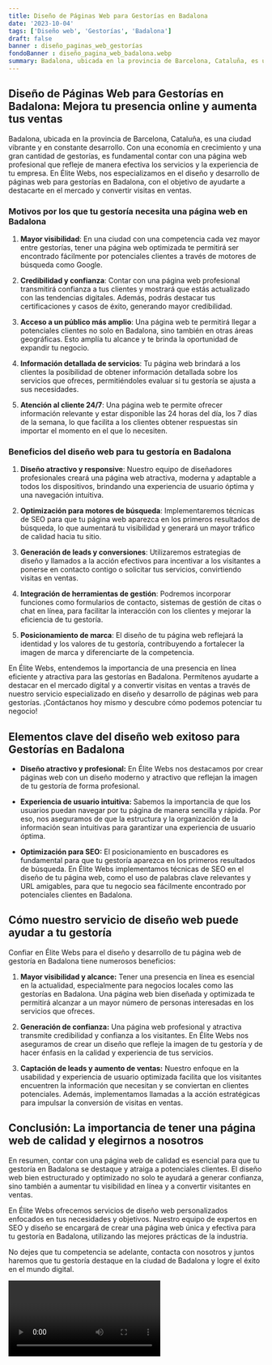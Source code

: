 ```yaml
---
title: Diseño de Páginas Web para Gestorías en Badalona
date: '2023-10-04'
tags: ['Diseño web', 'Gestorías', 'Badalona']
draft: false
banner : diseño_paginas_web_gestorías
fondoBanner : diseño_pagina_web_badalona.webp
summary: Badalona, ubicada en la provincia de Barcelona, Cataluña, es una ciudad vibrante y en constante desarrollo. Con una economía en crecimiento y una gran cantidad de gestorías, es fundamental contar con una página web profesional que refleje de manera efectiva los servicios y la experiencia de tu empresa. En Élite Webs, nos especializamos en el diseño y desarrollo de páginas web para gestorías en Badalona, con el objetivo de ayudarte a destacarte en el mercado y convertir visitas en ventas.
---
```


## Diseño de Páginas Web para Gestorías en Badalona: Mejora tu presencia online y aumenta tus ventas

Badalona, ubicada en la provincia de Barcelona, Cataluña, es una ciudad vibrante y en constante desarrollo. Con una economía en crecimiento y una gran cantidad de gestorías, es fundamental contar con una página web profesional que refleje de manera efectiva los servicios y la experiencia de tu empresa. En Élite Webs, nos especializamos en el diseño y desarrollo de páginas web para gestorías en Badalona, con el objetivo de ayudarte a destacarte en el mercado y convertir visitas en ventas.

### Motivos por los que tu gestoría necesita una página web en Badalona

1. **Mayor visibilidad**: En una ciudad con una competencia cada vez mayor entre gestorías, tener una página web optimizada te permitirá ser encontrado fácilmente por potenciales clientes a través de motores de búsqueda como Google.

2. **Credibilidad y confianza**: Contar con una página web profesional transmitirá confianza a tus clientes y mostrará que estás actualizado con las tendencias digitales. Además, podrás destacar tus certificaciones y casos de éxito, generando mayor credibilidad.

3. **Acceso a un público más amplio**: Una página web te permitirá llegar a potenciales clientes no solo en Badalona, sino también en otras áreas geográficas. Esto amplía tu alcance y te brinda la oportunidad de expandir tu negocio.

4. **Información detallada de servicios**: Tu página web brindará a los clientes la posibilidad de obtener información detallada sobre los servicios que ofreces, permitiéndoles evaluar si tu gestoría se ajusta a sus necesidades.

5. **Atención al cliente 24/7**: Una página web te permite ofrecer información relevante y estar disponible las 24 horas del día, los 7 días de la semana, lo que facilita a los clientes obtener respuestas sin importar el momento en el que lo necesiten.

### Beneficios del diseño web para tu gestoría en Badalona

1. **Diseño atractivo y responsive**: Nuestro equipo de diseñadores profesionales creará una página web atractiva, moderna y adaptable a todos los dispositivos, brindando una experiencia de usuario óptima y una navegación intuitiva.

2. **Optimización para motores de búsqueda**: Implementaremos técnicas de SEO para que tu página web aparezca en los primeros resultados de búsqueda, lo que aumentará tu visibilidad y generará un mayor tráfico de calidad hacia tu sitio.

3. **Generación de leads y conversiones**: Utilizaremos estrategias de diseño y llamados a la acción efectivos para incentivar a los visitantes a ponerse en contacto contigo o solicitar tus servicios, convirtiendo visitas en ventas.

4. **Integración de herramientas de gestión**: Podremos incorporar funciones como formularios de contacto, sistemas de gestión de citas o chat en línea, para facilitar la interacción con los clientes y mejorar la eficiencia de tu gestoría.

5. **Posicionamiento de marca**: El diseño de tu página web reflejará la identidad y los valores de tu gestoría, contribuyendo a fortalecer la imagen de marca y diferenciarte de la competencia.

En Élite Webs, entendemos la importancia de una presencia en línea eficiente y atractiva para las gestorías en Badalona. Permítenos ayudarte a destacar en el mercado digital y a convertir visitas en ventas a través de nuestro servicio especializado en diseño y desarrollo de páginas web para gestorías. ¡Contáctanos hoy mismo y descubre cómo podemos potenciar tu negocio!

<GifSeo />

<Cta />

## Elementos clave del diseño web exitoso para Gestorías en Badalona

- **Diseño atractivo y profesional:** En Élite Webs nos destacamos por crear páginas web con un diseño moderno y atractivo que reflejan la imagen de tu gestoría de forma profesional.

- **Experiencia de usuario intuitiva:** Sabemos la importancia de que los usuarios puedan navegar por tu página de manera sencilla y rápida. Por eso, nos aseguramos de que la estructura y la organización de la información sean intuitivas para garantizar una experiencia de usuario óptima.

- **Optimización para SEO:** El posicionamiento en buscadores es fundamental para que tu gestoría aparezca en los primeros resultados de búsqueda. En Élite Webs implementamos técnicas de SEO en el diseño de tu página web, como el uso de palabras clave relevantes y URL amigables, para que tu negocio sea fácilmente encontrado por potenciales clientes en Badalona.

## Cómo nuestro servicio de diseño web puede ayudar a tu gestoría

Confiar en Élite Webs para el diseño y desarrollo de tu página web de gestoría en Badalona tiene numerosos beneficios:

1. **Mayor visibilidad y alcance:** Tener una presencia en línea es esencial en la actualidad, especialmente para negocios locales como las gestorías en Badalona. Una página web bien diseñada y optimizada te permitirá alcanzar a un mayor número de personas interesadas en los servicios que ofreces.

2. **Generación de confianza:** Una página web profesional y atractiva transmite credibilidad y confianza a los visitantes. En Élite Webs nos aseguramos de crear un diseño que refleje la imagen de tu gestoría y de hacer énfasis en la calidad y experiencia de tus servicios.

3. **Captación de leads y aumento de ventas:** Nuestro enfoque en la usabilidad y experiencia de usuario optimizada facilita que los visitantes encuentren la información que necesitan y se conviertan en clientes potenciales. Además, implementamos llamadas a la acción estratégicas para impulsar la conversión de visitas en ventas.

## Conclusión: La importancia de tener una página web de calidad y elegirnos a nosotros

En resumen, contar con una página web de calidad es esencial para que tu gestoría en Badalona se destaque y atraiga a potenciales clientes. El diseño web bien estructurado y optimizado no solo te ayudará a generar confianza, sino también a aumentar tu visibilidad en línea y a convertir visitantes en ventas.

En Élite Webs ofrecemos servicios de diseño web personalizados enfocados en tus necesidades y objetivos. Nuestro equipo de expertos en SEO y diseño se encargará de crear una página web única y efectiva para tu gestoría en Badalona, utilizando las mejores prácticas de la industria.

No dejes que tu competencia se adelante, contacta con nosotros y juntos haremos que tu gestoría destaque en la ciudad de Badalona y logre el éxito en el mundo digital.

<Video />

<CtaBot job='Gestorías' city='Badalona'/>

<Gmaps query='Badalona+españa+maps' />